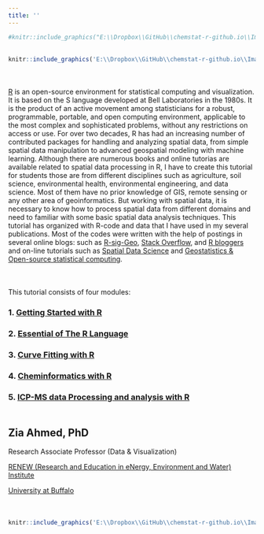 ```yaml
---
title: ''
---
```



```r
#knitr::include_graphics("E:\\Dropbox\\GitHub\\chemstat-r-github.io\\Image\\empty_banner.png")
```
<div style="margin-bottom:30px;">
</div>

```r
knitr::include_graphics('E:\\Dropbox\\GitHub\\chemstat-r-github.io\\Image\\Banner.png')
```


<div style="margin-bottom:50px;">
</div>

[R](https://www.r-project.org/) is an open-source environment for statistical computing and visualization. It is based on the S language developed at Bell Laboratories in the 1980s. It is the product of an active movement among statisticians for a robust, programmable, portable, and open computing environment, applicable to the most complex and sophisticated problems,  without any restrictions on access or use. For over two decades, R has had an increasing number of contributed packages for handling and analyzing spatial data, from simple spatial data manipulation to advanced geospatial modeling with machine learning. Although there are numerous books and online tutorias are available related to spatial data processing in R, I have to create this tutorial for students those are from different disciplines such as agriculture, soil science, environmental health, environmental engineering, and data science.  Most of them have no prior knowledge of GIS, remote sensing or any other area of geoinformatics. But working with spatial data, it is necessary to know how to process spatial data from different domains and need to familiar with some basic spatial data analysis techniques. This tutorial has organized with R-code and data that I have used in my several publications.  Most of the codes were written with the help of postings in several online blogs: such as  [R-sig-Geo](https://stat.ethz.ch/mailman/listinfo/r-sig-geo), [Stack Overflow](https://stackoverflow.com/), and [R bloggers](https://www.r-bloggers.com/update-can-we-predict-flu-outcome-with-machine-learning-in-r/)  and on-line tutorials such as [Spatial Data Science](https://rspatial.org/index.html#) and [Geostatistics & Open-source statistical computing](http://www.css.cornell.edu/faculty/dgr2/teach/degeostats.html). 


<div style="margin-bottom:50px;">
</div>
This tutorial  consists of four modules: 


### 1. [Getting Started with R](getting-started-with-r.html)

### 2. [Essential of The R Language](essential-of-r-language.html)

### 3. [Curve Fitting with R](curve-fitting-with-r.html)

### 4. [Cheminformatics with R](cheminformatics-with-r.html)

### 5. [ICP-MS data Processing and analysis with R](icp-ms-data-processing-and-analysis-with-r.html)


<div style="margin-bottom:50px;">
</div>

## **Zia Ahmed, PhD**

Research Associate Professor (Data & Visualization)

[RENEW (Research and Education in eNergy, Environment and Water) Institute](http://www.buffalo.edu/renew.html)

[University at Buffalo](http://www.buffalo.edu/) 

<div style="margin-bottom:50px;">
</div>

```r
knitr::include_graphics('E:\\Dropbox\\GitHub\\chemstat-r-github.io\\Image\\RENEW.png')
```

